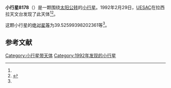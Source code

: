 {{Infobox planet
| bgcolour = #FFFFC0
| name = 8178
| symbol = 
| image = 
| caption = 
| discovery = yes
| discovery_ref = 
| discoverer = [[UESAC|UESAC]]
| discovery_site = [[拉西拉天文台|拉西拉天文台]] 
| discovered = 1992年2月29日
| designations = yes
| mp_name = 
| named_after = 
| alt_names = 1992 DQ10/ 1986 PM6 / 1986 RL3 / 1990 TS12
| mp_category = [[主带小行星|主带小行星]]
| orbit_ref = <ref name="a">[http://ssd.jpl.nasa.gov/sbdb.cgi?sstr=8178 8178] {{Wayback|url=http://ssd.jpl.nasa.gov/sbdb.cgi?sstr=8178 |date=20210717063510 }}，小行星數據庫瀏覽器（JPL Small-Body Database Browser）－[[美国国家航空航天局|美国国家航空航天局]]喷气推进实验室</ref>
| epoch = 2456400.5 (2013年4月18日更新)
| aphelion = {{convert|2.76481841692345|AU|km|3|abbr=on|lk=out}}
| perihelion = {{convert|1.876730218326182|AU|km|3|abbr=on}}
| semimajor = {{convert|2.320774317624816|AU|km|3|abbr=on}}
| eccentricity = 0.191334459
| period = 1291.361373 [[日|日]]<br />3.54[[儒略年|儒略年]]
| avg_speed = 
| inclination = 3.552116719711957
| asc_node = 274.1427456769749
| mean_anomaly = 
| arg_peri = 39.52599398202361
| satellites = 
| physical_characteristics = yes
| dimensions = 
| mass = 
| density = 
| surface_grav = 
| escape_velocity = 
| sidereal_day = 
| axial_tilt = 
| pole_ecliptic_lat = 
| pole_ecliptic_lon = 
| albedo = 
| temperatures= 
| temp_name1 = 
| mean_temp_1 = 
| max_temp_1 = 
| temp_name2 = 
| max_temp_2 = 
| spectral_type = 
| abs_magnitude = 39.52599398202361
}}

'''小行星8178'''（{{lang-en|8178}}）是一颗围绕[[太阳|太阳]][[公转|公转]]的[[小行星|小行星]]。1992年2月29日，[[UESAC|UESAC]]在拉西拉天文台发现了此天体<ref name="a" /><ref>{{cite news|title=小行星列表|url=http://cfa-www.harvard.edu/iau/lists/NumberedMPs.txt|accessdate=2013-07-08|newspaper=哈佛大学|archive-date=2008-05-17|archive-url=https://web.archive.org/web/20080517010638/http://cfa-www.harvard.edu/iau/lists/NumberedMPs.txt|dead-url=no}}</ref>。

这颗小行星的[[绝对星等|绝对星等]]为39.52599398202361等<ref name="a" />。

==参考文献==
{{reflist}}
{{Minor Planet Number|[[小行星8177|小行星8177]]|[[小行星8179|小行星8179]]}}

{{小天体}}

[[Category:小行星带天体|Category:小行星带天体]]
[[Category:1992年发现的小行星|Category:1992年发现的小行星]]

{{asteroid-stub}}